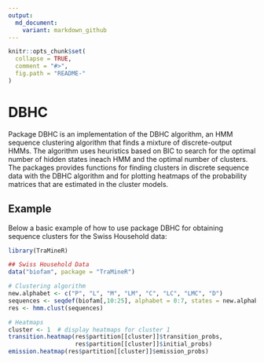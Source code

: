 ```yaml
---
output:
  md_document:
    variant: markdown_github
---
```


<!-- README.md is generated from README.Rmd. Please edit that file -->

```r
knitr::opts_chunk$set(
  collapse = TRUE,
  comment = "#>",
  fig.path = "README-"
)
```

# DBHC

Package DBHC is an implementation of the DBHC algorithm, an HMM sequence 
clustering algorithm that finds a mixture of discrete-output HMMs. The algorithm 
uses heuristics based on BIC to search for the optimal number of hidden states 
ineach HMM and the optimal number of clusters. The packages provides functions 
for finding clusters in discrete sequence data with the DBHC algorithm and for 
plotting heatmaps of the probability matrices that are estimated in the cluster 
models. 

## Example

Below a basic example of how to use package DBHC for obtaining sequence clusters
for the Swiss Household data:

```r
library(TraMineR)

## Swiss Household Data
data("biofam", package = "TraMineR")

# Clustering algorithm
new.alphabet <- c("P", "L", "M", "LM", "C", "LC", "LMC", "D")
sequences <- seqdef(biofam[,10:25], alphabet = 0:7, states = new.alphabet)
res <- hmm.clust(sequences)

# Heatmaps
cluster <- 1  # display heatmaps for cluster 1
transition.heatmap(res$partition[[cluster]]$transition_probs,
                   res$partition[[cluster]]$initial_probs)
emission.heatmap(res$partition[[cluster]]$emission_probs)
```
